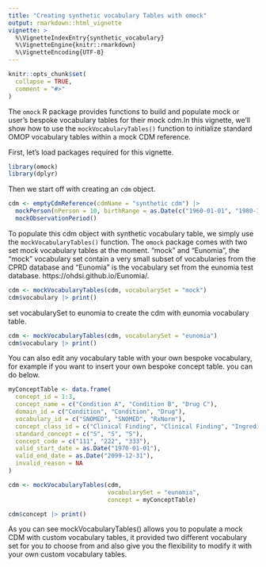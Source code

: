 ```yaml
---
title: "Creating synthetic vocabulary Tables with omock"
output: rmarkdown::html_vignette
vignette: >
  %\VignetteIndexEntry{synthetic_vocabulary}
  %\VignetteEngine{knitr::rmarkdown}
  %\VignetteEncoding{UTF-8}
---
```


```r
knitr::opts_chunk$set(
  collapse = TRUE,
  comment = "#>"
)
```

The `omock` R package provides functions to build and populate mock or user's bespoke vocabulary tables for their mock cdm.In this vignette, we'll show how to use the `mockVocabularyTables()` function to initialize standard OMOP vocabulary tables within a mock CDM reference.

First, let's load packages required for this vignette.

```r
library(omock)
library(dplyr)
```

Then we start off with creating an `cdm` object.

```r
cdm <- emptyCdmReference(cdmName = "synthetic cdm") |>
  mockPerson(nPerson = 10, birthRange = as.Date(c("1960-01-01", "1980-12-31"))) |>
  mockObservationPeriod()
```

To populate this cdm object with synthetic vocabulary table, we simply use the `mockVocabularyTables()` function. The `omock` package comes with two set mock vocabulary tables at the moment. "mock" and "Eunomia", the "mock" vocabulary set contain a very small subset of vocabularies from the CPRD database and "Eunomia" is the vocabulary set from the eunomia test database. https://ohdsi.github.io/Eunomia/.
```r
cdm <- mockVocabularyTables(cdm, vocabularySet = "mock")
cdm$vocabulary |> print()
```

set vocabularySet to eunomia to create the cdm with eunomia vocabulary table.
```r
cdm <- mockVocabularyTables(cdm, vocabularySet = "eunomia")
cdm$vocabulary |> print()
```

You can also edit any vocabulary table with your own bespoke vocabulary, for example if you want to insert your own bespoke concept table. you can do below.
```r
myConceptTable <- data.frame(
  concept_id = 1:3,
  concept_name = c("Condition A", "Condition B", "Drug C"),
  domain_id = c("Condition", "Condition", "Drug"),
  vocabulary_id = c("SNOMED", "SNOMED", "RxNorm"),
  concept_class_id = c("Clinical Finding", "Clinical Finding", "Ingredient"),
  standard_concept = c("S", "S", "S"),
  concept_code = c("111", "222", "333"),
  valid_start_date = as.Date("1970-01-01"),
  valid_end_date = as.Date("2099-12-31"),
  invalid_reason = NA
)

cdm <- mockVocabularyTables(cdm, 
                            vocabularySet = "eunomia",
                            concept = myConceptTable) 

cdm$concept |> print()
```

As you can see mockVocabularyTables() allows you to populate a mock CDM with custom vocabulary tables, it provided two different vocabulary set for you to choose from and also give you the flexibility to modify it with your own custom vocabulary tables. 
